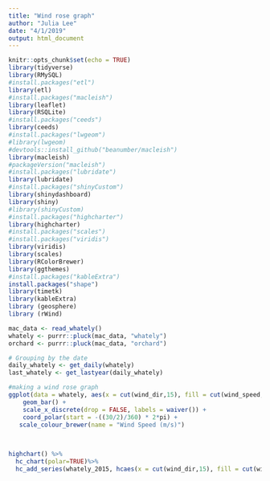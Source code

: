 ```yaml
---
title: "Wind rose graph"
author: "Julia Lee"
date: "4/1/2019"
output: html_document
---
```


```r
knitr::opts_chunk$set(echo = TRUE)
library(tidyverse)
library(RMySQL)
#install.packages("etl")
library(etl)
#install.packages("macleish")
library(leaflet)
library(RSQLite)
#install.packages("ceeds")
library(ceeds)
#install.packages("lwgeom")
#library(lwgeom)
#devtools::install_github("beanumber/macleish")
library(macleish)
#packageVersion("macleish")
#install.packages("lubridate")
library(lubridate)
#install.packages("shinyCustom")
library(shinydashboard)
library(shiny)
#library(shinyCustom)
#install.packages("highcharter")
library(highcharter)
#install.packages("scales")
#install.packages("viridis")
library(viridis)
library(scales)
library(RColorBrewer)
library(ggthemes)
#install.packages("kableExtra")
install.packages("shape")
library(timetk)
library(kableExtra)
library (geosphere)
library (rWind)
```

```r
mac_data <- read_whately()
whately <- purrr::pluck(mac_data, "whately")
orchard <- purrr::pluck(mac_data, "orchard")
```

```r
# Grouping by the date 
daily_whately <- get_daily(whately)
last_whately <- get_lastyear(daily_whately)
```

```r
#making a wind rose graph 
ggplot(data = whately, aes(x = cut(wind_dir,15), fill = cut(wind_speed,15))) +
    geom_bar() + 
    scale_x_discrete(drop = FALSE, labels = waiver()) +
    coord_polar(start = -((30/2)/360) * 2*pi) +
   scale_colour_brewer(name = "Wind Speed (m/s)")  
  
  

```
```r
highchart() %>% 
  hc_chart(polar=TRUE)%>%
  hc_add_series(whately_2015, hcaes(x = cut(wind_dir,15), fill = cut(wind_speed,15)))
```
